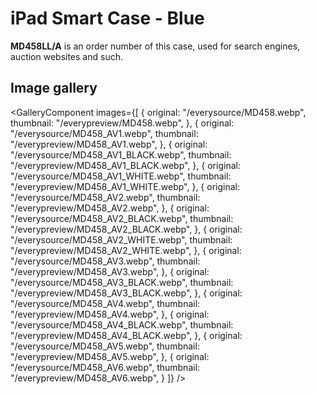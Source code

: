 
# iPad Smart Case - Blue

<Callout type='info' emoji='👉🏻'>**MD458LL/A** is an order number of this case, used for search engines, auction websites and such.</Callout>

## Image gallery

<GalleryComponent
    images={[
      {
        original: "/everysource/MD458.webp",
        thumbnail: "/everypreview/MD458.webp",
      },
      {
        original: "/everysource/MD458_AV1.webp",
        thumbnail: "/everypreview/MD458_AV1.webp",
      },
      {
        original: "/everysource/MD458_AV1_BLACK.webp",
        thumbnail: "/everypreview/MD458_AV1_BLACK.webp",
      },
      {
        original: "/everysource/MD458_AV1_WHITE.webp",
        thumbnail: "/everypreview/MD458_AV1_WHITE.webp",
      },
      {
        original: "/everysource/MD458_AV2.webp",
        thumbnail: "/everypreview/MD458_AV2.webp",
      },
      {
        original: "/everysource/MD458_AV2_BLACK.webp",
        thumbnail: "/everypreview/MD458_AV2_BLACK.webp",
      },
      {
        original: "/everysource/MD458_AV2_WHITE.webp",
        thumbnail: "/everypreview/MD458_AV2_WHITE.webp",
      },
      {
        original: "/everysource/MD458_AV3.webp",
        thumbnail: "/everypreview/MD458_AV3.webp",
      },
      {
        original: "/everysource/MD458_AV3_BLACK.webp",
        thumbnail: "/everypreview/MD458_AV3_BLACK.webp",
      },
      {
        original: "/everysource/MD458_AV4.webp",
        thumbnail: "/everypreview/MD458_AV4.webp",
      },
      {
        original: "/everysource/MD458_AV4_BLACK.webp",
        thumbnail: "/everypreview/MD458_AV4_BLACK.webp",
      },
      {
        original: "/everysource/MD458_AV5.webp",
        thumbnail: "/everypreview/MD458_AV5.webp",
      },
      {
        original: "/everysource/MD458_AV6.webp",
        thumbnail: "/everypreview/MD458_AV6.webp",
      }
    ]}
  />
